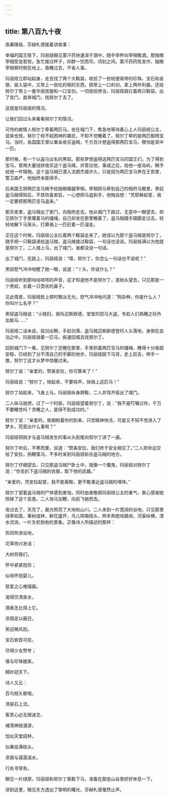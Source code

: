 ```yaml
---
---
---
```

title: 第八百九十夜
---






夜幕降临，莎赫札德接着讲故事：





幸福的国王陛下，玛丽娅眼见蒙汗药快速溶于酒中，随手举杯向宰相敬酒。那独眼宰相受宠若惊，急忙接过杯子，仰脖一饮而尽。顷刻之间，蒙汗药药性发作，独眼宰相顿时倒在地上，昏睡过去，不省人事。

玛丽娅立即站起身，走去找了两个大鞍袋，收拾了一些轻便易带的珍珠、宝石和金银，装入袋中，又带上一些吃的喝的东西，佩带上一口利剑，拿上两件利器，还给努尔丁带上一套华丽宫服和一口宝剑。一切收拾停当，玛丽娅肩扛着两只鞍袋，出了宫门，直奔城门，找努尔丁去了。

这就是玛丽娅的情况。

让我们回过头来看看努尔丁的情况。

可怜的痴情人努尔丁牵着两匹马，坐在城门下，焦急地等待着心上人玛丽娅公主，说来也怪，努尔丁经不起困神的袭扰，不知不觉睡着了。努尔丁牵的是两匹御用宝马。当时，各国国王曾以重金收买盗贼，千方百计想盗得那两匹宝马，哪怕是其中一匹。

那时候，有一个以盗马出名的黑奴。那些梦想盗得这两匹宝马的国王们，为了得到宝马，曾用大量钱财收买这个盗马贼，并答应他，事成之后，给他一座岛屿，赐予给他一件锦袍。这个盗马贼已潜入法朗杰城许久，只是因为两匹宝马养在王宫里，警卫森严，他始终未能得手。

后来国王把两匹宝马赐予给独眼瘸腿宰相，宰相把马牵到自己的相府马厩里，黑奴盗马贼得知后，不禁欣喜若狂，一心想把马盗到手，他暗自想：“凭耶稣起誓，我一定要把那两匹宝马盗来。”

那天夜里，盗马贼出了家门，向相府走去。他从城门下路过，无意中一眼望去，却见努尔丁手里攥着马的缰绳，自己却坐在那里睡着了。盗马贼蹑手蹑脚走过去，轻轻地解下马笼头，打算骑上一匹赶着一匹溜走。

正在这个时候，玛丽娅公主扛着两个鞍袋走来了。她误以为那个盗马贼是努尔丁，随手把一只鞍袋递给盗马贼，盗马贼接过鞍袋，一句话也没说。玛丽娅满以为他就是努尔丁，二人骑上马，出了城门，谁都没说一句话。

出了城门，在路上，玛丽娅说：“喂，努尔丁，你怎么一句话也不说呢？”

黑奴怒气冲冲地瞪了她一眼，说道：“丫头，你说什么？”

玛丽娅听到那咕咕哝哝的声音，这才知道他不是努尔丁，遂抬头望去，只见那是一个黑奴，长着一只壶状的鼻子。

见此情景，玛丽娅脸上顿时黯淡无光，怒气冲冲地问道：“狗杂种，你是什么人？你叫什么名字？”

黑奴盗马贼说：“小贱妇，我叫迈斯欧德，堂堂的窃马大盗，专趁人们熟睡之际外出偷马……”

玛丽娅二话未说，拔剑出鞘，手起剑落，盗马贼迈斯欧德登时人头落地，身倒在血泊之中。玛丽娅骑着一匹马，疾速回城去找努尔丁。

回到城门下一看，见努尔丁还睡在那里，手里抓着两匹宝马的缰绳，睡得十分香甜安稳，已经到了分不清自己的手脚的地步。玛丽娅跳下马背，走上前去，伸手一推，努尔丁这才从梦中惊醒过来。

努尔丁说：“亲爱的，赞美安拉，你可算来了！”

玛丽娅说：“努尔丁，快起来，不要吱声，快骑上这匹马！”

努尔丁站起来，飞身上马，玛丽娅纵身跨鞍，二人并驾齐驱出了城门。

二人纵马驰骋，过了一个时辰，玛丽娅望着努尔丁，说：“我不是叮嘱过你，千万不要睡觉吗？贪睡之人，是得不到成功的。”

努尔丁说：“亲爱的，我期盼着你的到来，只觉精神快活，可是又不知不觉进入了梦乡。究竟出什么事啦？”

玛丽娅把刚才与盗马贼发生的事从头到尾向努尔丁讲了一遍。

努尔丁听后，不寒而栗，说道：“赞美安拉，我们终于安全相见了。”二人把命运交给了安拉，扬鞭策马，不多时来到玛丽娅斩杀盗马贼的地方。

努尔丁仔细望去，只见那盗马贼尸卧土中，就像一个魔鬼，玛丽娅对努尔丁说：“你去扒下盗马贼的衣服，取下他的武器。”

“亲爱的，凭安拉起誓，我不能离鞍，更不敢凑近盗马贼的埋体。”

努尔丁望着盗马贼的尸体感到害怕，同时由衷敬佩玛丽娅公主的勇气，衷心感谢她除掉了这个恶患。二人快马加鞭，向前飞驰而去。

夜过去了，天亮了，晨光照亮了大地和山川。二人来到一片宽阔的谷地，只见那里绿草如茵，果树成林，鲜花盛开，鸟儿鸣唱枝头，羚羊奔跑戏嬉闹，河渠纵横，清水流淌，一片生机勃勃的景象。正像诗人所描述的那样：


热风吹进谷地，

花草欣兴发话：

大树将我们，

怀中紧紧抱住；

似母怀抱婴儿，

慈爱之心难描画。

渴得饮清泉水，

酒香怎比得上它。

浓荫足以蔽日，

笑迎微风刮。

宝石俯首可拾，

尽得少女赞夸；

堪与珍珠媲美，

精妙冠天下。



诗人又云：


百鸟枝头歌唱，

清泉石上流。

客至心必无限迷恋，

魂荡神驰漫游，

恰似天堂园林，

仙果挂满枝头。

浓荫与潺潺溪水，

行处寻常有。



眼见一片绿原，玛丽娅和努尔丁离鞍下马，准备在那座山谷里好好休息一下。





讲到这里，眼见东方透出了黎明的曙光，莎赫札德戛然止声。